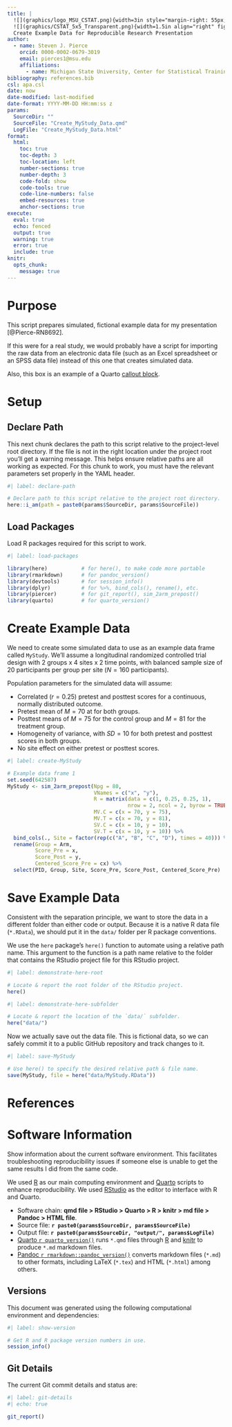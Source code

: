 ```yaml
---
title: | 
  ![](graphics/logo_MSU_CSTAT.png){width=3in style="margin-right: 55px;" fig-alt="Spartan helmet with MSU/CSTAT wordmark."}  
  ![](graphics/CSTAT_5x5_Transparent.png){width=1.5in align="right" fig-alt="CSTAT logo."} \
  Create Example Data for Reproducible Research Presentation
author: 
  - name: Steven J. Pierce
    orcid: 0000-0002-0679-3019
    email: pierces1@msu.edu
    affiliations: 
      - name: Michigan State University, Center for Statistical Training and Consulting
bibliography: references.bib
csl: apa.csl
date: now
date-modified: last-modified
date-format: YYYY-MM-DD HH:mm:ss z
params:
  SourceDir: ""
  SourceFile: "Create_MyStudy_Data.qmd"
  LogFile: "Create_MyStudy_Data.html"
format: 
  html:
    toc: true
    toc-depth: 3
    toc-location: left
    number-sections: true
    number-depth: 3
    code-fold: show
    code-tools: true
    code-line-numbers: false
    embed-resources: true 
    anchor-sections: true
execute:
  eval: true
  echo: fenced
  output: true
  warning: true
  error: true
  include: true
knitr:
  opts_chunk: 
    message: true
---
```


# Purpose
This script prepares simulated, fictional example data for my presentation 
[@Pierce-RN8692].

::: {.callout-tip}
If this were for a real study, we would probably have a script for importing the 
raw data from an electronic data file (such as an Excel spreadsheet or an SPSS 
data file) instead of this one that creates simulated data. 

Also, this box is an example of a Quarto [callout block](https://quarto.org/docs/authoring/callouts.html). 
:::

# Setup

## Declare Path
This next chunk declares the path to this script relative to the project-level 
root directory. If the file is not in the right location under the project root
you'll get a warning message. This helps ensure relative paths are all working 
as expected. For this chunk to work, you must have the relevant parameters set 
properly in the YAML header.

``` r
#| label: declare-path

# Declare path to this script relative to the project root directory.
here::i_am(path = paste0(params$SourceDir, params$SourceFile))
```

## Load Packages
Load R packages required for this script to work. 

```r
#| label: load-packages

library(here)           # for here(), to make code more portable 
library(rmarkdown)      # for pandoc_version()
library(devtools)       # for session_info()
library(dplyr)          # for %>%, bind_cols(), rename(), etc.
library(piercer)        # for git_report(), sim_2arm_prepost()
library(quarto)         # for quarto_version()
```

# Create Example Data
We need to create some simulated data to use as an example data frame called 
`MyStudy`. We'll assume a longitudinal randomized controlled trial design with 
2 groups x 4 sites x 2 time points, with balanced sample size of 20 
participants per group per site ($N = 160$ participants). 

Population parameters for the simulated data will assume: 

* Correlated ($r = 0.25$) pretest and posttest scores for a continuous, normally 
  distributed outcome.  
* Pretest mean of $M = 70$ at for both groups.
* Posttest means of $M = 75$ for the control group and $M = 81$ for the 
  treatment group. 
* Homogeneity of variance, with $SD = 10$ for both pretest and posttest scores
  in both groups. 
* No site effect on either pretest or posttest scores. 

```r
#| label: create-MyStudy 

# Example data frame 1
set.seed(642587)
MyStudy <- sim_2arm_prepost(Npg = 80, 
                            VNames = c("x", "y"),
                            R = matrix(data = c(1, 0.25, 0.25, 1), 
                                       nrow = 2, ncol = 2, byrow = TRUE),
                            MV.C = c(x = 70, y = 75),
                            MV.T = c(x = 70, y = 81),
                            SV.C = c(x = 10, y = 10),
                            SV.T = c(x = 10, y = 10)) %>% 
  bind_cols(., Site = factor(rep(c("A", "B", "C", "D"), times = 40))) %>% 
  rename(Group = Arm, 
         Score_Pre = x, 
         Score_Post = y, 
         Centered_Score_Pre = cx) %>% 
  select(PID, Group, Site, Score_Pre, Score_Post, Centered_Score_Pre)
```

# Save Example Data
Consistent with the separation principle, we want to store the data in a 
different folder than either code or output. Because it is a native R data file
(`*.RData`), we should put it in the `data/` folder per R package conventions. 

We use the `here` package's `here()` function to automate using a relative path 
name. This argument to the function is a path name relative to the folder that
contains the RStudio project file for this RStudio project. 

```r
#| label: demonstrate-here-root

# Locate & report the root folder of the RStudio project.
here()
```

```r
#| label: demonstrate-here-subfolder

# Locate & report the location of the `data/` subfolder.
here("data/")
```

Now we actually save out the data file. This is fictional data, so we can safely 
commit it to a public GitHub repository and track changes to it.

```r
#| label: save-MyStudy 

# Use here() to specify the desired relative path & file name.
save(MyStudy, file = here("data/MyStudy.RData"))
```

# References
::: {#refs}
:::

# Software Information
Show information about the current software environment. This facilitates 
troubleshooting reproducibility issues if someone else is unable to get the same 
results I did from the same code. 

We used [R](https://www.r-project.org/) as our main computing environment and 
[Quarto](https://quarto.org/) scripts to enhance reproducibility. We used 
[RStudio](www.rstudio.org) as the editor to interface with R and Quarto. 

- Software chain:
  **qmd file > RStudio > Quarto > R > knitr > md file > Pandoc > HTML file**.
- Source file: **`r paste0(params$SourceDir, params$SourceFile)`**
- Output file: **`r paste0(params$SourceDir, "output/", params$LogFile)`**
- [Quarto `r quarto_version()`](https://quarto.org/) runs `*.qmd` files through 
  [R](https://www.r-project.org/) and [knitr](https://yihui.org/knitr/) to 
  produce `*.md` markdown files.
- [Pandoc `r rmarkdown::pandoc_version()`](https://pandoc.org) converts markdown 
  files (`*.md`) to other formats, including LaTeX (`*.tex`) and HTML (`*.html`) 
  among others.
  
## Versions
This document was generated using the following computational environment and 
dependencies: 

```r
#| label: show-version

# Get R and R package version numbers in use.
session_info()
```

## Git Details
The current Git commit details and status are:

``` r
#| label: git-details
#| echo: true

git_report()
```
